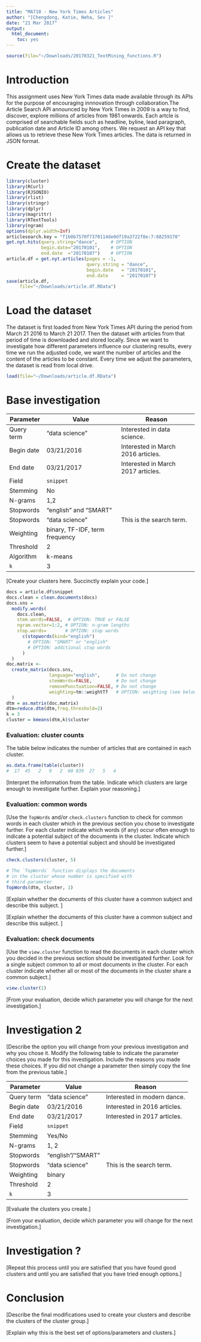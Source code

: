 ```yaml
---
title: "MA710 - New York Times Articles"
author: "[Chengdong, Katie, Neha, Sev ]"
date: "21 Mar 2017"
output:
  html_document:
    toc: yes
---
```


```r
source(file="~/Downloads/20170321_TextMining_functions.R")
```


# Introduction

This assignment uses New York Times data made available through its APIs for the purpose of encouraging innnovation through collaboration.The Article Search API announced by New York Times in 2009 is a way to find, discover, explore millions of articles from 1981 onwards. Each artcle is comprised of searchable fields such as headline, byline, lead paragraph, publication date and Article ID among others. We request an API key that allows us to retrieve these New York Times articles. The data is returned in JSON format.
  
# Create the dataset

 
 
```r
library(cluster)
library(RCurl)
library(RJSONIO)
library(rlist)
library(stringr)
library(dplyr)
library(magrittr)
library(RTextTools)
library(ngram)
options(dplyr.width=Inf)
articlesearch.key = "f1b0b7570f7370114de0df19a3722f8e:7:68259170"
get.nyt.hits(query.string="dance",     # OPTION
             begin.date="20170101",    # OPTION
             end.date  ="20170107")    # OPTION
article.df = get.nyt.articles(pages = -1, 
                              query.string = "dance",
                              begin.date   = "20170101",
                              end.date     = "20170107") 
save(article.df, 
     file="~/Downloads/article.df.RData")
```

# Load the dataset

The dataset is first loaded from New York Times API during the period from March 21 2016 to March 21 2017. Then the dataset with articles from that period of time is downloaded and stored locally. Since we want to investigate how different parameters influence our clustering results, every time we run the adjusted code, we want the number of articles and the content of the articles to be constant. Every time we adjust the parameters, the dataset is read from local drive.  

```r
load(file="~/Downloads/article.df.RData")
```
  
# Base investigation



Parameter | Value | Reason
--------- | ----- | ------
Query term | "data science" | Interested in data science.
Begin date | 03/21/2016 | Interested in March 2016 articles.
End date   | 03/21/2017 | Interested in March 2017 articles.
Field      | `snippet` | 
Stemming   | No | 
N-grams    | 1,2 |
Stopwords  | "english" and "SMART" |
Stopwords  | "data science" | This is the search term.
Weighting  | binary, TF-IDF, term frequency | 
Threshold  | 2 |
Algorithm  | k-means | 
`k`        | 3 |

[Create your clusters here. Succinctly explain your code.] 

```r
docs = article.df$snippet 
docs.clean = clean.documents(docs)
docs.sns = 
  modify.words(
    docs.clean,  
    stem.words=FALSE,  # OPTION: TRUE or FALSE
    ngram.vector=1:2, # OPTION: n-gram lengths
    stop.words=       # OPTION: stop words
      c(stopwords(kind="english")  
        # OPTION: "SMART" or "english" 
        # OPTION: additional stop words
      )
  )
doc.matrix <- 
  create_matrix(docs.sns, 
                language="english",      # Do not change
                stemWords=FALSE,         # Do not change
                removePunctuation=FALSE, # Do not change
                weighting=tm::weightTf   # OPTION: weighting (see below)
  )
dtm = as.matrix(doc.matrix) 
dtm=reduce.dtm(dtm,freq.threshold=2) 
k = 3
cluster = kmeans(dtm,k)$cluster
```

### Evaluation: cluster counts 

The table below indicates the number of articles 
that are contained in each cluster. 
```r
as.data.frame(table(cluster))
#  17  45   2   9   2  60 839  27   5   4 
```
[Interpret the information from the table. 
 Indicate which clusters are large enough to investigate further.
 Explain your reasoning.]

### Evaluation: common words 

[Use the `TopWords` and/or `check.clusters` function to check for common words in 
 each cluster which in the previous section you chose to 
 investigate further. 
 For each cluster indicate which words (if any) occur often enough
 to indicate a potential subject of the documents in the cluster.
 Indicate which clusters seem to have a potential subject and 
 should be investigated further.]


```r
check.clusters(cluster, 5) 
```

```r
# The `TopWords` function displays the documents 
# in the cluster whose number is specified with 
# third parameter
TopWords(dtm, cluster, 1) 
```

[Explain whether the documents of this cluster have a common 
 subject and describe this subject. ]

[Explain whether the documents of this cluster have a common 
 subject and describe this subject. ]

### Evaluation: check documents  

[Use the `view.cluster` function to read the documents in each cluster 
 which you decided in the previous section should be investigated further.
 Look for a single subject common to all or most documents in the cluster.
 For each cluster indicate whether all or most of the documents in the 
 cluster share a common subject.]
 
```r
view.cluster(1)
```

[From your evaluation, decide which parameter you will change for the next investigation.]

# Investigation 2

[Describe the option you will change from your previous investigation and why you chose it.
 Modify the following table to indicate the parameter choices you made for this investigation.
 Include the reasons you made these choices. If you did not change a parameter then simply
 copy the line from the previous table.]

Parameter | Value | Reason
--------- | ----- | ------
Query term | "data science" | Interested in modern dance.
Begin date | 03/21/2016 | Interested in 2016 articles.
End date   | 03/21/2017 | Interested in 2017 articles.
Field      | `snippet` | 
Stemming   | Yes/No | 
N-grams    | 1, 2 |
Stopwords  | "english"/"SMART" |
Stopwords  | "data science" | This is the search term.
Weighting  | binary | 
Threshold  | 2 |
`k`        | 3 |

[Evaluate the clusters you create.]

[From your evaluation, decide which parameter you will change for the next investigation.]

# Investigation ?

[Repeat this process until you are satisfied that you have found good clusters and until you are satisfied that you have tried enough options.]
  
# Conclusion

[Describe the final modifications used to create your clusters 
 and describe the clusters of the cluster group.]

[Explain why this is the best set of options/parameters and clusters.]
